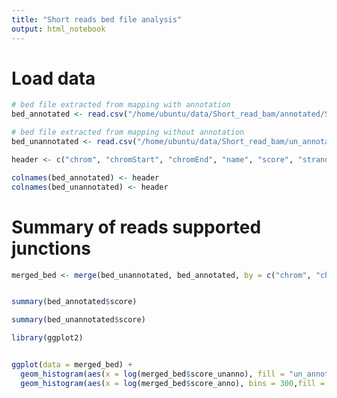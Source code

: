 ```yaml
---
title: "Short reads bed file analysis"
output: html_notebook
---
```

# Load data


```r
# bed file extracted from mapping with annotation
bed_annotated <- read.csv("/home/ubuntu/data/Short_read_bam/annotated/SRR1706767_1Aligned.sortedByCoord.out.bam.bed", header = F, sep = '\t')

# bed file extracted from mapping without annotation
bed_unannotated <- read.csv("/home/ubuntu/data/Short_read_bam/un_annotated/SRR1706767_1Aligned.sortedByCoord.out.bam.bed", header = F, sep = '\t')

header <- c("chrom", "chromStart", "chromEnd", "name", "score", "strand", "thickStart", "thickEnd", "itemRgb", "blockCount", "blockSizes", "blockStarts")

colnames(bed_annotated) <- header
colnames(bed_unannotated) <- header
```



# Summary of reads supported junctions

```r
merged_bed <- merge(bed_unannotated, bed_annotated, by = c("chrom", "chromStart", "chromEnd"), suffixes = c('_unanno','_anno'))


summary(bed_annotated$score)

summary(bed_unannotated$score)

library(ggplot2)


ggplot(data = merged_bed) +
  geom_histogram(aes(x = log(merged_bed$score_unanno), fill = "un_annotated"), bins = 300, alpha = 0.8) + 
  geom_histogram(aes(x = log(merged_bed$score_anno), bins = 300,fill = "annotated"),  bins = 300, alpha = 0.6)
```